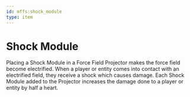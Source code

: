 ```yaml
---
id: mffs:shock_module
type: item
---
```


# Shock Module

Placing a Shock Module in a Force Field Projector makes the force field become electrified. When a player or entity
comes into contact with an electrified field, they receive a shock which causes damage. Each Shock Module added to the
Projector increases the damage done to a player or entity by half a heart.

<PrefabObtaining />